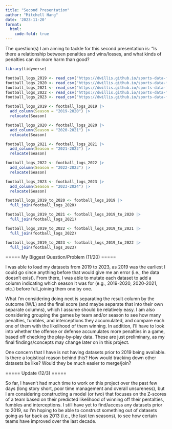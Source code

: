 ```yaml
---
title: "Second Presentation"
author: "Mitchell Hang"
date: '2023-11-20'
format: 
  html:
    code-fold: true
---
```


The question(s) I am aiming to tackle for this second presentation is: "Is there a relationship between penalties and wins/losses, and what kinds of penalties can do more harm than good?

```r
library(tidyverse)
```

```r
football_logs_2019 <- read_csv("https://dwillis.github.io/sports-data-files/footballlogs19.csv")
football_logs_2020 <- read_csv("https://dwillis.github.io/sports-data-files/footballlogs20.csv")
football_logs_2021 <- read_csv("https://dwillis.github.io/sports-data-files/footballlogs21.csv")
football_logs_2022 <- read_csv("https://dwillis.github.io/sports-data-files/footballlogs22.csv")
football_logs_2023 <- read_csv("https://dwillis.github.io/sports-data-files/footballlogs23.csv")
```
```r
football_logs_2019 <- football_logs_2019 |>
  add_column(Season = "2019-2020") |>
  relocate(Season)

football_logs_2020 <- football_logs_2020 |>
  add_column(Season = "2020-2021") |>
  relocate(Season)

football_logs_2021 <- football_logs_2021 |>
  add_column(Season = "2021-2022") |>
  relocate(Season)

football_logs_2022 <- football_logs_2022 |>
  add_column(Season = "2022-2023") |>
  relocate(Season)

football_logs_2023 <- football_logs_2023 |>
  add_column(Season = "2023-2024") |>
  relocate(Season)
```

```r
football_logs_2019_to_2020 <- football_logs_2019 |>
  full_join(football_logs_2020)

football_logs_2019_to_2021 <- football_logs_2019_to_2020 |>
  full_join(football_logs_2021)

football_logs_2019_to_2022 <- football_logs_2019_to_2021 |>
  full_join(football_logs_2022)

football_logs_2019_to_2023 <- football_logs_2019_to_2022 |>
  full_join(football_logs_2023)
```

===== My Biggest Question/Problem (11/20) =====

I was able to load my datasets from 2019 to 2023, as 2019 was the earliest I could go since anything before that would give me an error (i.e., the data doesn't exist). From there, I was able to mutate each dataset to add a column indicating which season it was for (e.g., 2019-2020, 2020-2021, etc.) before full_joining them one by one.

What I'm considering doing next is separating the result column by the outcome (W/L) and the final score (and maybe separate that into their own separate columns), which I assume should be relatively easy. I am also considering grouping the games by team and/or season to see how many penalties, fumbles, and interceptions they accumulated, and compare each one of them with the likelihood of them winning. In addition, I'll have to look into whether the offense or defense accumulates more penalties in a game, based off checking the play-by-play data. These are just preliminary, as my final findings/concepts may change later on in this project.

One concern that I have is not having datasets prior to 2019 being available. Is there a logistical reason behind this? How would tracking down other datasets be like? Would they be much easier to merge/join?

===== Update (12/3) =====

So far, I haven't had much time to work on this project over the past few days (long story short, poor time management and overall unsureness), but I am considering constructing a model (or two) that focuses on the Z-scores of a team based on their predicted likelihood of winning off their pentalties, fumbles and interceptions. I still have yet to find/access any datasets prior to 2019, so I'm hoping to be able to construct something out of datasets going as far back as 2013 (i.e., the last ten seasons), to see how certain teams have improved over the last decade.
